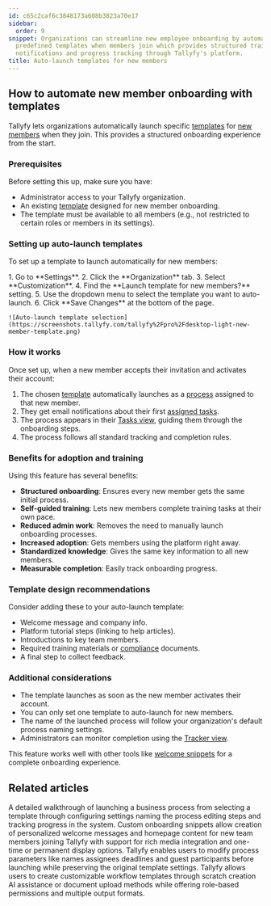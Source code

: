 ```yaml
---
id: c65c2caf6c3848173a608b3823a70e17
sidebar:
  order: 9
snippet: Organizations can streamline new employee onboarding by automatically launching
  predefined templates when members join which provides structured training steps
  notifications and progress tracking through Tallyfy's platform.
title: Auto-launch templates for new members
---
```



## How to automate new member onboarding with templates

Tallyfy lets organizations automatically launch specific [templates](/products/pro/documenting/templates/) for [new members](/products/pro/documenting/members/) when they join. This provides a structured onboarding experience from the start.

### Prerequisites

Before setting this up, make sure you have:
- Administrator access to your Tallyfy organization.
- An existing [template](/products/pro/documenting/templates/) designed for new member onboarding.
- The template must be available to all members (e.g., not restricted to certain roles or members in its settings).

### Setting up auto-launch templates

To set up a template to launch automatically for new members:

<Steps>
1. Go to **Settings**.
2. Click the **Organization** tab.
3. Select **Customization**.
4. Find the **Launch template for new members?** setting.
5. Use the dropdown menu to select the template you want to auto-launch.
6. Click **Save Changes** at the bottom of the page.

    ![Auto-launch template selection](https://screenshots.tallyfy.com/tallyfy%2Fpro%2Fdesktop-light-new-member-template.png)

</Steps>

### How it works

Once set up, when a new member accepts their invitation and activates their account:

1. The chosen [template](/products/pro/documenting/templates/) automatically launches as a [process](/products/pro/tracking-and-tasks/processes/) assigned to that new member.
2. They get email notifications about their first [assigned tasks](/products/pro/tracking-and-tasks/tasks/).
3. The process appears in their [Tasks view](/products/pro/tracking-and-tasks/tasks-view/), guiding them through the onboarding steps.
4. The process follows all standard tracking and completion rules.

### Benefits for adoption and training

Using this feature has several benefits:

- **Structured onboarding**: Ensures every new member gets the same initial process.
- **Self-guided training**: Lets new members complete training tasks at their own pace.
- **Reduced admin work**: Removes the need to manually launch onboarding processes.
- **Increased adoption**: Gets members using the platform right away.
- **Standardized knowledge**: Gives the same key information to all new members.
- **Measurable completion**: Easily track onboarding progress.

### Template design recommendations

Consider adding these to your auto-launch template:

- Welcome message and company info.
- Platform tutorial steps (linking to help articles).
- Introductions to key team members.
- Required training materials or [compliance](/products/pro/compliance/) documents.
- A final step to collect feedback.

### Additional considerations

- The template launches as soon as the new member activates their account.
- You can only set one template to auto-launch for new members.
- The name of the launched process will follow your organization's default process naming settings.
- Administrators can monitor completion using the [Tracker view](/products/pro/tracking-and-tasks/tracker-view/).

This feature works well with other tools like [welcome snippets](/products/pro/documenting/templates/snippets/) for a complete onboarding experience.


## Related articles
<CardGrid>
<LinkTitleCard header="<b>Tutorials > Launch a process</b>" href="/products/pro/tutorials/your-first-process/" > A detailed walkthrough of launching a business process from selecting a template through configuring settings naming the process editing steps and tracking progress in the system. </LinkTitleCard>
<LinkTitleCard header="<b>Tutorials > Welcome snippets</b>" href="/products/pro/tutorials/how-to-create-a-custom-onboarding-snippet/" > Custom onboarding snippets allow creation of personalized welcome messages and homepage content for new team members joining Tallyfy with support for rich media integration and one-time or permanent display options. </LinkTitleCard>
<LinkTitleCard header="<b>Launching > Edit before launch</b>" href="/products/pro/launching/how-can-i-edit-a-process-before-launching/" > Tallyfy enables users to modify process parameters like names assignees deadlines and guest participants before launching while preserving the original template settings. </LinkTitleCard>
<LinkTitleCard header="<b>Templates > Create a template</b>" href="/products/pro/documenting/templates/create-template/" > Tallyfy allows users to create customizable workflow templates through scratch creation AI assistance or document upload methods while offering role-based permissions and multiple output formats. </LinkTitleCard>
</CardGrid>